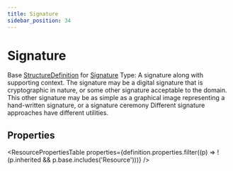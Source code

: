 ```yaml
---
title: Signature
sidebar_position: 34
---
```


# Signature

Base <a href="/docs/api/fhir/resources/structuredefinition">StructureDefinition</a> for <a href="/docs/api/fhir/datatypes/signature">Signature</a> Type: A signature along with supporting context. The signature may be a digital signature that is cryptographic in nature, or some other signature acceptable to the domain. This other signature may be as simple as a graphical image representing a hand-written signature, or a signature ceremony Different signature approaches have different utilities.



## Properties

<ResourcePropertiesTable properties={definition.properties.filter((p) => !(p.inherited && p.base.includes('Resource')))} />



